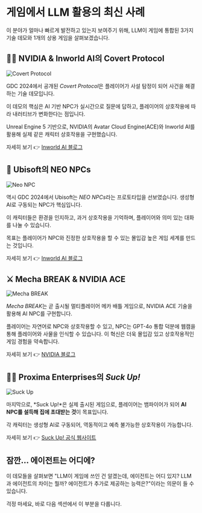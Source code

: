 # 게임에서 LLM 활용의 최신 사례

이 분야가 얼마나 빠르게 발전하고 있는지 보여주기 위해, LLM이 게임에 통합된 3가지 기술 데모와 1개의 상용 게임을 살펴보겠습니다.

## 🕵️‍♂️ NVIDIA & Inworld AI의 Covert Protocol

<img src="https://huggingface.co/datasets/agents-course/course-images/resolve/main/en/bonus-unit3/covert-protocol.jpg" alt="Covert Protocol"/>

GDC 2024에서 공개된 *Covert Protocol*은 플레이어가 사설 탐정이 되어 사건을 해결하는 기술 데모입니다.

이 데모의 핵심은 AI 기반 NPC가 실시간으로 질문에 답하고, 플레이어의 상호작용에 따라 내러티브가 변화한다는 점입니다.

Unreal Engine 5 기반으로, NVIDIA의 Avatar Cloud Engine(ACE)와 Inworld AI를 활용해 실제 같은 캐릭터 상호작용을 구현했습니다.

자세히 보기 👉 [Inworld AI 블로그](https://inworld.ai/blog/nvidia-inworld-ai-demo-on-device-capabilities)

## 🤖 Ubisoft의 NEO NPCs

<img src="https://huggingface.co/datasets/agents-course/course-images/resolve/main/en/bonus-unit3/neo-npc.jpeg" alt="Neo NPC"/>

역시 GDC 2024에서 Ubisoft는 *NEO NPCs*라는 프로토타입을 선보였습니다. 생성형 AI로 구동되는 NPC가 핵심입니다.

이 캐릭터들은 환경을 인지하고, 과거 상호작용을 기억하며, 플레이어와 의미 있는 대화를 나눌 수 있습니다.

목표는 플레이어가 NPC와 진정한 상호작용을 할 수 있는 몰입감 높은 게임 세계를 만드는 것입니다.

자세히 보기 👉 [Inworld AI 블로그](https://inworld.ai/blog/gdc-2024)

## ⚔️ Mecha BREAK & NVIDIA ACE

<img src="https://huggingface.co/datasets/agents-course/course-images/resolve/main/en/bonus-unit3/mecha-break.jpg" alt="Mecha BREAK"/>

*Mecha BREAK*는 곧 출시될 멀티플레이어 메카 배틀 게임으로, NVIDIA ACE 기술을 활용해 AI NPC를 구현합니다.

플레이어는 자연어로 NPC와 상호작용할 수 있고, NPC는 GPT-4o 통합 덕분에 웹캠을 통해 플레이어와 사물을 인식할 수 있습니다. 이 혁신은 더욱 몰입감 있고 상호작용적인 게임 경험을 약속합니다.

자세히 보기 👉 [NVIDIA 블로그](https://blogs.nvidia.com/blog/digital-human-technology-mecha-break/)

## 🧛‍♂️ Proxima Enterprises의 *Suck Up!*

<img src="https://huggingface.co/datasets/agents-course/course-images/resolve/main/en/bonus-unit3/suck-up.jpg" alt="Suck Up"/>

마지막으로, *Suck Up!*은 실제 출시된 게임으로, 플레이어는 뱀파이어가 되어 **AI NPC를 설득해 집에 초대받는 것**이 목표입니다.

각 캐릭터는 생성형 AI로 구동되어, 역동적이고 예측 불가능한 상호작용이 가능합니다.

자세히 보기 👉 [Suck Up! 공식 웹사이트](https://www.playsuckup.com/)

## 잠깐… 에이전트는 어디에?

이 데모들을 살펴보면 "LLM이 게임에 쓰인 건 알겠는데, 에이전트는 어디 있지? LLM과 에이전트의 차이는 뭘까? 에이전트가 추가로 제공하는 능력은?"이라는 의문이 들 수 있습니다.

걱정 마세요, 바로 다음 섹션에서 이 부분을 다룹니다. 